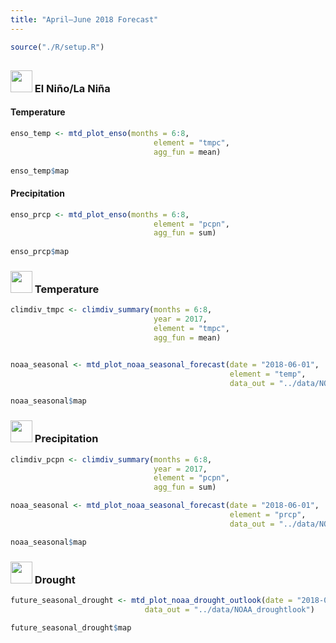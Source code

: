 ```yaml
---
title: "April–June 2018 Forecast"
---
```


```r
source("./R/setup.R")
```

<!-- ![Spring runoff from heavy mountain snows could potentially cause flooding in some areas, especially if there is rapid snow melt. Photo by Collin Kuske.](./img/Collin_Kuske_flooded_field.jpg) -->

## {- .tabset .tabset-fade .tabset-pills}

### <img src="icons/enso.svg" width="35px"/> El Niño/La Niña {-}

#### Temperature {-}
```r


enso_temp <- mtd_plot_enso(months = 6:8,
                                element = "tmpc",
                                agg_fun = mean)
 
enso_temp$map
```

#### Precipitation {-}
```r

enso_prcp <- mtd_plot_enso(months = 6:8,
                                element = "pcpn",
                                agg_fun = sum)
 
enso_prcp$map
```


### <img src="icons/temperature.svg" width="35px"/> Temperature {-}


```r

climdiv_tmpc <- climdiv_summary(months = 6:8,
                                year = 2017,
                                element = "tmpc",
                                agg_fun = mean)


noaa_seasonal <- mtd_plot_noaa_seasonal_forecast(date = "2018-06-01",
                                                 element = "temp",
                                                 data_out = "../data/NOAA_seasonal")

noaa_seasonal$map
```

### <img src="icons/precipitation.svg" width="35px"/> Precipitation {-}

```r

climdiv_pcpn <- climdiv_summary(months = 6:8,
                                year = 2017,
                                element = "pcpn",
                                agg_fun = sum)

noaa_seasonal <- mtd_plot_noaa_seasonal_forecast(date = "2018-06-01",
                                                 element = "prcp",
                                                 data_out = "../data/NOAA_seasonal")

noaa_seasonal$map

```

### <img src="icons/drought.svg" width="35px"/> Drought {-}

```r

future_seasonal_drought <- mtd_plot_noaa_drought_outlook(date = "2018-06-01",
                              data_out = "../data/NOAA_droughtlook")

future_seasonal_drought$map

```

